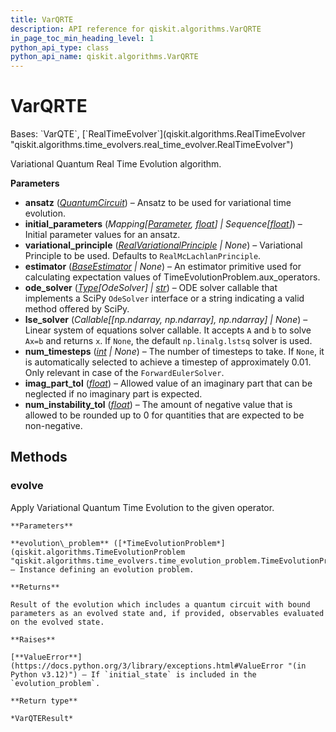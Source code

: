 ```yaml
---
title: VarQRTE
description: API reference for qiskit.algorithms.VarQRTE
in_page_toc_min_heading_level: 1
python_api_type: class
python_api_name: qiskit.algorithms.VarQRTE
---
```


# VarQRTE

<Class id="qiskit.algorithms.VarQRTE" isDedicatedPage={true} github="https://github.com/qiskit/qiskit/tree/stable/0.45/qiskit/algorithms/time_evolvers/variational/var_qrte.py" signature="qiskit.algorithms.VarQRTE(ansatz, initial_parameters, variational_principle=None, estimator=None, ode_solver=<class 'qiskit.algorithms.time_evolvers.variational.solvers.ode.forward_euler_solver.ForwardEulerSolver'>, lse_solver=None, num_timesteps=None, imag_part_tol=1e-07, num_instability_tol=1e-07)" modifiers="class">
  Bases: `VarQTE`, [`RealTimeEvolver`](qiskit.algorithms.RealTimeEvolver "qiskit.algorithms.time_evolvers.real_time_evolver.RealTimeEvolver")

  Variational Quantum Real Time Evolution algorithm.

  **Parameters**

  *   **ansatz** ([*QuantumCircuit*](qiskit.circuit.QuantumCircuit "qiskit.circuit.QuantumCircuit")) – Ansatz to be used for variational time evolution.
  *   **initial\_parameters** (*Mapping\[*[*Parameter*](qiskit.circuit.Parameter "qiskit.circuit.Parameter")*,* [*float*](https://docs.python.org/3/library/functions.html#float "(in Python v3.12)")*] | Sequence\[*[*float*](https://docs.python.org/3/library/functions.html#float "(in Python v3.12)")*]*) – Initial parameter values for an ansatz.
  *   **variational\_principle** ([*RealVariationalPrinciple*](qiskit.algorithms.time_evolvers.variational.RealVariationalPrinciple "qiskit.algorithms.time_evolvers.variational.RealVariationalPrinciple") *| None*) – Variational Principle to be used. Defaults to `RealMcLachlanPrinciple`.
  *   **estimator** ([*BaseEstimator*](qiskit.primitives.BaseEstimator "qiskit.primitives.BaseEstimator") *| None*) – An estimator primitive used for calculating expectation values of TimeEvolutionProblem.aux\_operators.
  *   **ode\_solver** ([*Type*](circuit_classical#qiskit.circuit.classical.types.Type "qiskit.circuit.classical.types.Type")*\[OdeSolver] |* [*str*](https://docs.python.org/3/library/stdtypes.html#str "(in Python v3.12)")) – ODE solver callable that implements a SciPy `OdeSolver` interface or a string indicating a valid method offered by SciPy.
  *   **lse\_solver** (*Callable\[\[np.ndarray, np.ndarray], np.ndarray] | None*) – Linear system of equations solver callable. It accepts `A` and `b` to solve `Ax=b` and returns `x`. If `None`, the default `np.linalg.lstsq` solver is used.
  *   **num\_timesteps** ([*int*](https://docs.python.org/3/library/functions.html#int "(in Python v3.12)") *| None*) – The number of timesteps to take. If `None`, it is automatically selected to achieve a timestep of approximately 0.01. Only relevant in case of the `ForwardEulerSolver`.
  *   **imag\_part\_tol** ([*float*](https://docs.python.org/3/library/functions.html#float "(in Python v3.12)")) – Allowed value of an imaginary part that can be neglected if no imaginary part is expected.
  *   **num\_instability\_tol** ([*float*](https://docs.python.org/3/library/functions.html#float "(in Python v3.12)")) – The amount of negative value that is allowed to be rounded up to 0 for quantities that are expected to be non-negative.

  ## Methods

  ### evolve

  <Function id="qiskit.algorithms.VarQRTE.evolve" signature="evolve(evolution_problem)">
    Apply Variational Quantum Time Evolution to the given operator.

    **Parameters**

    **evolution\_problem** ([*TimeEvolutionProblem*](qiskit.algorithms.TimeEvolutionProblem "qiskit.algorithms.time_evolvers.time_evolution_problem.TimeEvolutionProblem")) – Instance defining an evolution problem.

    **Returns**

    Result of the evolution which includes a quantum circuit with bound parameters as an evolved state and, if provided, observables evaluated on the evolved state.

    **Raises**

    [**ValueError**](https://docs.python.org/3/library/exceptions.html#ValueError "(in Python v3.12)") – If `initial_state` is included in the `evolution_problem`.

    **Return type**

    *VarQTEResult*
  </Function>
</Class>

